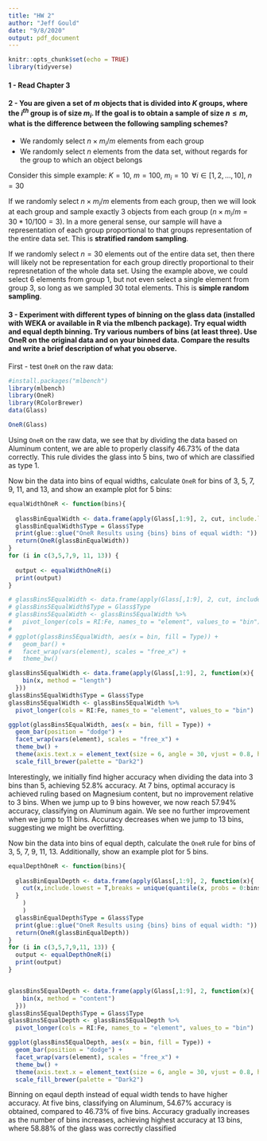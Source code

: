 ```yaml
---
title: "HW 2"
author: "Jeff Gould"
date: "9/8/2020"
output: pdf_document
---
```


```r
knitr::opts_chunk$set(echo = TRUE)
library(tidyverse)
```

#### 1 - Read Chapter 3

#### 2 - You are given a set of $m$ objects that is divided into $K$ groups, where the $i^{th}$ group is of size $m_i$. If the goal is to obtain a sample of size $n \le m$, what is the difference between the following sampling schemes?

* We randomly select $n \times m_i/m$ elements from each group
* We randomly select $n$ elements from the data set, without regards for the group to which an object belongs

Consider this simple example: $K = 10$, $m = 100$, $m_i = 10 \,\,\, \forall i \in [1,2,\dots,10]$, $n = 30$

If we randomly select $n \times m_i/m$ elements from each group, then we will look at each group and sample exactly $3$ objects from each group ($n \times m_i/m = 30 *10/100 = 3$). In a more general sense, our sample will have a representation of each group proportional to that groups representation of the entire data set. This is **stratified random sampling**.

If we randomly select $n = 30$ elements out of the entire data set, then there will likely not be representation for each group directly proportional to their represnetation of the whole data set. Using the example above, we could select $6$ elements from group 1, but not even select a single element from group 3, so long as we sampled 30 total elements. This is **simple random sampling**.




#### 3 - Experiment with different types of binning on the glass data (installed with WEKA or available in R via the mlbench package). Try equal width and equal depth binning. Try various numbers of bins (at least three). Use OneR on the original data and on your binned data. Compare the results and write a brief description of what you observe.


First - test `OneR` on the raw data:
```r
#install.packages("mlbench")
library(mlbench)
library(OneR)
library(RColorBrewer)
data(Glass)

OneR(Glass)
```

Using `OneR` on the raw data, we see that by dividing the data based on Aluminum content, we are able to properly classify 46.73% of the data correctly. This rule divides the glass into 5 bins, two of which are classified as type 1.


Now bin the data into bins of equal widths, calculate `OneR` for bins of 3, 5, 7, 9, 11, and 13, and show an example plot for 5 bins:

```r
equalWidthOneR <- function(bins){
  
  glassBinEqualWidth <- data.frame(apply(Glass[,1:9], 2, cut, include.lowest = T, breaks = bins))
  glassBinEqualWidth$Type = Glass$Type
  print(glue::glue("OneR Results using {bins} bins of equal width: "))
  return(OneR(glassBinEqualWidth))
}
for (i in c(3,5,7,9, 11, 13)) {
  
  output <- equalWidthOneR(i)
  print(output)
}

# glassBins5EqualWidth <- data.frame(apply(Glass[,1:9], 2, cut, include.lowest = T, breaks = 5))
# glassBins5EqualWidth$Type = Glass$Type
# glassBins5EqualWidth <- glassBins5EqualWidth %>%
#   pivot_longer(cols = RI:Fe, names_to = "element", values_to = "bin")
# 
# ggplot(glassBins5EqualWidth, aes(x = bin, fill = Type)) +
#   geom_bar() +
#   facet_wrap(vars(element), scales = "free_x") +
#   theme_bw()

glassBins5EqualWidth <- data.frame(apply(Glass[,1:9], 2, function(x){
    bin(x, method = "length")
  }))
glassBins5EqualWidth$Type = Glass$Type
glassBins5EqualWidth <- glassBins5EqualWidth %>%
  pivot_longer(cols = RI:Fe, names_to = "element", values_to = "bin")

ggplot(glassBins5EqualWidth, aes(x = bin, fill = Type)) +
  geom_bar(position = "dodge") +
  facet_wrap(vars(element), scales = "free_x") +
  theme_bw() +
  theme(axis.text.x = element_text(size = 6, angle = 30, vjust = 0.8, hjust = 0.7))+
  scale_fill_brewer(palette = "Dark2")
```

Interestingly, we initially find higher accuracy when dividing the data into 3 bins than 5, achieving 52.8% accuracy. At 7 bins, optimal accuracy is achieved ruling based on Magnesium content, but no improvement relative to 3 bins. When we jump up to 9 bins however, we now reach 57.94% accuracy, classifying on Aluminum again. We see no further improvement when we jump to 11 bins. Accuracy decreases when we jump to 13 bins, suggesting we might be overfitting.


Now bin the data into bins of equal depth, calculate the `OneR` rule for bins of 3, 5, 7, 9, 11, 13. Additionally, show an example plot for 5 bins.

```r
equalDepthOneR <- function(bins){
  
  glassBinEqualDepth <- data.frame(apply(Glass[,1:9], 2, function(x){
    cut(x,include.lowest = T,breaks = unique(quantile(x, probs = 0:bins/bins)))
  }
    )
    )
  glassBinEqualDepth$Type = Glass$Type
  print(glue::glue("OneR Results using {bins} bins of equal width: "))
  return(OneR(glassBinEqualDepth))
}
for (i in c(3,5,7,9,11, 13)) {
  output <- equalDepthOneR(i)
  print(output)
}


glassBins5EqualDepth <- data.frame(apply(Glass[,1:9], 2, function(x){
    bin(x, method = "content")
  }))
glassBins5EqualDepth$Type = Glass$Type
glassBins5EqualDepth <- glassBins5EqualDepth %>%
  pivot_longer(cols = RI:Fe, names_to = "element", values_to = "bin")

ggplot(glassBins5EqualDepth, aes(x = bin, fill = Type)) +
  geom_bar(position = "dodge") +
  facet_wrap(vars(element), scales = "free_x") +
  theme_bw() +
  theme(axis.text.x = element_text(size = 6, angle = 30, vjust = 0.8, hjust = 0.7)) +
  scale_fill_brewer(palette = "Dark2")
```

Binning on eqaul depth instead of equal width tends to have higher accuracy. At five bins, classifying on Aluminum, 54.67% accuracy is obtained, compared to 46.73% of five bins. Accuracy gradually increases as the number of bins increases, achieving highest accuracy at 13 bins, where 58.88% of the glass was correctly classified





